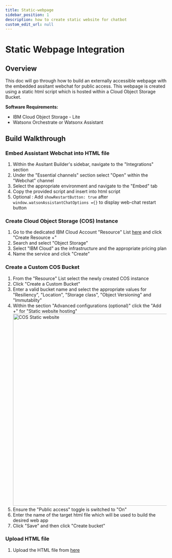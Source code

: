 ```yaml
---
title: Static-webpage
sidebar_position: 1
description: how to create static website for chatbot
custom_edit_url: null
---
```


# Static Webpage Integration

## Overview
<div style={{ borderBottom: '1px solid #000', marginTop: '20px', marginBottom: '20px' }}></div>

This doc will go through how to build an externally accessible webpage with the embedded assitant webchat for public access. This webpage is created using a static html script which is hosted within a Cloud Object Storage Bucket.

**Software Requirements:**
* IBM Cloud Object Storage - Lite
* Watsonx Orchestrate or Watsonx Assistant

## Build Walkthrough
<div style={{ borderBottom: '1px solid #000', marginTop: '20px', marginBottom: '20px' }}></div>

### Embed Assistant Webchat into HTML file
1. Within the Assitant Builder's sidebar, navigate to the "Integrations" section
2. Under the "Essential channels" section select "Open" within the "Webchat" channel
3. Select the appropriate environment and navigate to the "Embed" tab
4. Copy the provided script and insert into html script
5. Optional : Add ```showRestartButton: true``` after ```window.watsonAssistantChatOptions ={}``` to display web-chat restart button

### Create Cloud Object Storage (COS) Instance
1. Go to the dedicated IBM Cloud Account "Resource" List [here](https://cloud.ibm.com/resources) and click "Create Resource +"
2. Search and select "Object Storage"
3. Select "IBM Cloud" as the infrastructure and the appropriate pricing plan
4. Name the service and click "Create"

### Create a Custom COS Bucket
1. From the "Resource" List select the newly created COS instance
2. Click "Create a Custom Bucket"
3. Enter a valid bucket name and select the appropriate values for "Resiliency", "Location", "Storage class", "Object Versioning" and "Immutablity"
4. Within the section "Advanced configurations (optional)" click the "Add +" for "Static website hosting"
    <img src="https://media.github.ibm.com/user/386696/files/4aad2214-1dac-445e-9d9d-9440ab2e18f8" alt="COS Static website" width="600"/>
5. Ensure the "Public access" toggle is switched to "On"
6. Enter the name of the target html file which will be used to build the desired web app
7. Click "Save" and then click "Create bucket"

### **Upload HTML file**
1. Upload the HTML file from [here](#embed-assistant-webchat-into-html-file)